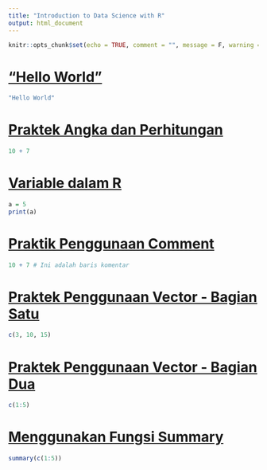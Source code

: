 ---
title: "Introduction to Data Science with R"
output: html_document
---

```{r setup, include=FALSE}
knitr::opts_chunk$set(echo = TRUE, comment = "", message = F, warning = F)
```

# ["Hello World"](https://academy.dqlab.id/main/livecode/111/211/1059)

```{r}
"Hello World"
```

# [Praktek Angka dan Perhitungan](https://academy.dqlab.id/main/livecode/111/211/1062)

```{r}
10 + 7
```

# [Variable dalam R](https://academy.dqlab.id/main/livecode/111/211/1060)

```{r}
a = 5
print(a)
```

# [Praktik Penggunaan Comment](https://academy.dqlab.id/main/livecode/111/212/1064)

```{r}
10 + 7 # Ini adalah baris komentar
```

# [Praktek Penggunaan Vector - Bagian Satu](https://academy.dqlab.id/main/livecode/111/212/1066)

```{r}
c(3, 10, 15)
```

# [Praktek Penggunaan Vector - Bagian Dua](https://academy.dqlab.id/main/livecode/111/212/1067)

```{r}
c(1:5)
```

# [Menggunakan Fungsi Summary](https://academy.dqlab.id/main/livecode/111/212/1070)

```{r}
summary(c(1:5))
```